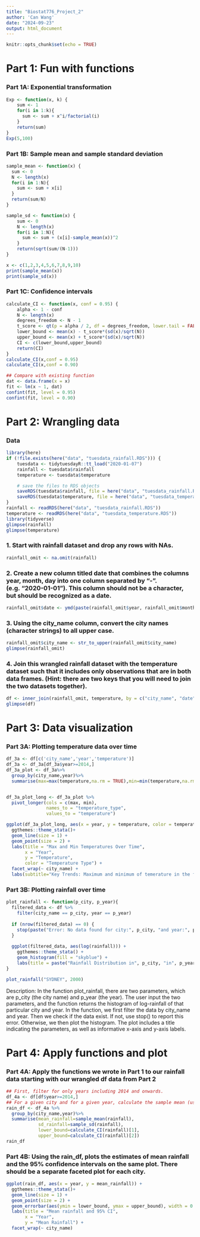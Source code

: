 ```yaml
---
title: "Biostat776_Project_2"
author: 'Can Wang'
date: "2024-09-23"
output: html_document
---
```


```r
knitr::opts_chunk$set(echo = TRUE)
```

# Part 1: Fun with functions
### Part 1A: Exponential transformation
```r
Exp <- function(x, k) {
    sum <- 1
    for(i in 1:k){
      sum <- sum + x^i/factorial(i)
    }
    return(sum)
}
Exp(5,100)
```

### Part 1B: Sample mean and sample standard deviation
```r

sample_mean <- function(x) {
  sum <- 0
  N <- length(x)
  for(i in 1:N){
    sum <- sum + x[i]
  }
  return(sum/N)
}

sample_sd <- function(x) {
    sum <- 0
    N <- length(x)
    for(i in 1:N){
      sum <- sum + (x[i]-sample_mean(x))^2
    }
    return(sqrt(sum/(N-1)))
}

x <- c(1,2,3,4,5,6,7,8,9,10)
print(sample_mean(x))
print(sample_sd(x))
```

### Part 1C: Confidence intervals
```r
calculate_CI <- function(x, conf = 0.95) {
    alpha <- 1 - conf
    N <- length(x)
    degrees_freedom <- N - 1
    t_score <- qt(p = alpha / 2, df = degrees_freedom, lower.tail = FALSE)
    lower_bound <- mean(x) - t_score*(sd(x)/sqrt(N))
    upper_bound <- mean(x) + t_score*(sd(x)/sqrt(N))
    CI <- c(lower_bound,upper_bound)
    return(CI)
}
calculate_CI(x,conf = 0.95)
calculate_CI(x,conf = 0.90)

## Compare with existing function
dat <- data.frame(x = x)
fit <- lm(x ~ 1, dat)
confint(fit, level = 0.95)
confint(fit, level = 0.90)
```

# Part 2: Wrangling data
### Data
```r
library(here)
if (!file.exists(here("data", "tuesdata_rainfall.RDS"))) {
    tuesdata <- tidytuesdayR::tt_load("2020-01-07")
    rainfall <- tuesdata$rainfall
    temperature <- tuesdata$temperature

    # save the files to RDS objects
    saveRDS(tuesdata$rainfall, file = here("data", "tuesdata_rainfall.RDS"))
    saveRDS(tuesdata$temperature, file = here("data", "tuesdata_temperature.RDS"))
}
rainfall <- readRDS(here("data", "tuesdata_rainfall.RDS"))
temperature <- readRDS(here("data", "tuesdata_temperature.RDS"))
library(tidyverse)
glimpse(rainfall)
glimpse(temperature)
```

### 1. Start with rainfall dataset and drop any rows with NAs.
```r
rainfall_omit <- na.omit(rainfall)
```

### 2. Create a new column titled date that combines the columns year, month, day into one column separated by “-”. (e.g. “2020-01-01”). This column should not be a character, but should be recognized as a date.
```r
rainfall_omit$date <- ymd(paste(rainfall_omit$year, rainfall_omit$month, rainfall_omit$day, sep = "-"))
```

### 3. Using the city_name column, convert the city names (character strings) to all upper case.
```r
rainfall_omit$city_name <- str_to_upper(rainfall_omit$city_name)
glimpse(rainfall_omit)
```

### 4. Join this wrangled rainfall dataset with the temperature dataset such that it includes only observations that are in both data frames. (Hint: there are two keys that you will need to join the two datasets together).
```r
df <- inner_join(rainfall_omit, temperature, by = c("city_name", "date"))
glimpse(df)
```

# Part 3: Data visualization
### Part 3A: Plotting temperature data over time
```r
df_3a <- df[c('city_name','year','temperature')]
df_3a <- df_3a[df_3a$year>=2014,]
df_3a_plot <- df_3a%>%
  group_by(city_name,year)%>%
  summarise(max=max(temperature,na.rm = TRUE),min=min(temperature,na.rm = TRUE),.groups = 'drop')


df_3a_plot_long <- df_3a_plot %>%
  pivot_longer(cols = c(max, min), 
               names_to = "temperature_type", 
               values_to = "temperature")

ggplot(df_3a_plot_long, aes(x = year, y = temperature, color = temperature_type)) +
  ggthemes::theme_stata()+
  geom_line(size = 1) +
  geom_point(size = 2) +
  labs(title = "Max and Min Temperatures Over Time",
       x = "Year",
       y = "Temperature",
       color = "Temperature Type") +
  facet_wrap(~ city_name) + 
  labs(subtitle="Key Trends: Maximum and minimum of temerature in the following cities remains stable over year. ",caption = "Created by Can Wang") 
```

### Part 3B: Plotting rainfall over time
```r
plot_rainfall <- function(p_city, p_year){
  filtered_data <- df %>%
    filter(city_name == p_city, year == p_year)
  
  if (nrow(filtered_data) == 0) {
    stop(paste("Error: No data found for city:", p_city, "and year:", p_year))
  }
  
  ggplot(filtered_data, aes(log(rainfall))) +
    ggthemes::theme_stata() +
    geom_histogram(fill = "skyblue") +
    labs(title = paste("Rainfall Distribution in", p_city, "in", p_year),caption="Created by Can Wang") 
}

plot_rainfall("SYDNEY", 2000)
```

Description: In the function plot_rainfall, there are two parameters, which are p_city (the city name) and p_year (the year). The user input the two parameters, and the function returns the histogram of log-rainfall of that particular city and year. In the function, we first filter the data by city_name and year. Then we check if the data exist. If not, use stop() to report this error. Otherwise, we then plot the histogram. The plot includes a title indicating the parameters, as well as informative x-axis and y-axis labels.

# Part 4: Apply functions and plot
### Part 4A: Apply the functions we wrote in Part 1 to our rainfall data starting with our wrangled df data from Part 2
```r
## First, filter for only years including 2014 and onwards.
df_4a <- df[df$year>=2014,]
## For a given city and for a given year, calculate the sample mean (using your function sample_mean()), the sample standard deviation (using your function sample_sd()), and a 95% confidence interval for the average rainfall (using your function calculate_CI()). Specifically, you should add two columns in this summarized dataset: a column titled lower_bound and a column titled upper_bound containing the lower and upper bounds for you CI that you calculated (using your function calculate_CI()).
rain_df <- df_4a %>%
  group_by(city_name,year)%>%
  summarise(mean_rainfall=sample_mean(rainfall),
            sd_rainfall=sample_sd(rainfall),
            lower_bound=calculate_CI(rainfall)[1],
            upper_bound=calculate_CI(rainfall)[2])
rain_df
```

### Part 4B: Using the rain_df, plots the estimates of mean rainfall and the 95% confidence intervals on the same plot. There should be a separate faceted plot for each city. 
```r
ggplot(rain_df, aes(x = year, y = mean_rainfall)) +
  ggthemes::theme_stata()+
  geom_line(size = 1) +
  geom_point(size = 2) +
  geom_errorbar(aes(ymin = lower_bound, ymax = upper_bound), width = 0.2)+
  labs(title = "Mean rainfall and 95% CI",
       x = "Year",
       y = "Mean Rainfall") +
  facet_wrap(~ city_name) 
```



